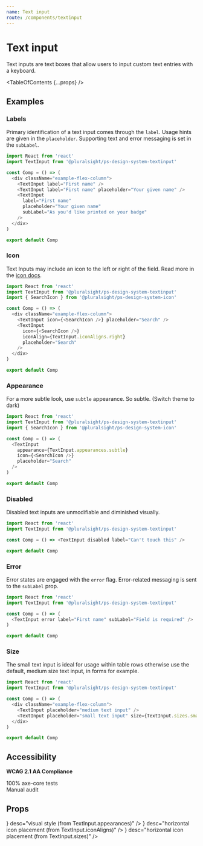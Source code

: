 ```yaml
---
name: Text input
route: /components/textinput
---
```



# Text input

<Intro>Text inputs are text boxes that allow users to input custom text entries with a keyboard.</Intro>

<Usage
  figmaUrl="https://www.figma.com/file/YsTklBecdddy9RZ3HXddIseD/PSDS-Web-Components?node-id=11313%3A95"
  install="npm install @pluralsight/ps-design-system-textinput"
  import="import TextInput from '@pluralsight/ps-design-system-textinput'"
  packageName="textinput"
  version={props.version}
/>

<TableOfContents {...props} />

## Examples

### Labels

Primary identification of a text input comes through the `label`. Usage hints are given in the `placeholder`. Supporting text and error messaging is set in the `subLabel`.

```typescript
import React from 'react'
import TextInput from '@pluralsight/ps-design-system-textinput'

const Comp = () => (
  <div className="example-flex-column">
    <TextInput label="First name" />
    <TextInput label="First name" placeholder="Your given name" />
    <TextInput
      label="First name"
      placeholder="Your given name"
      subLabel="As you'd like printed on your badge"
    />
  </div>
)

export default Comp
```

### Icon

Text Inputs may include an icon to the left or right of the field. Read more in the [icon docs](/components/icon).

```typescript
import React from 'react'
import TextInput from '@pluralsight/ps-design-system-textinput'
import { SearchIcon } from '@pluralsight/ps-design-system-icon'

const Comp = () => (
  <div className="example-flex-column">
    <TextInput icon={<SearchIcon />} placeholder="Search" />
    <TextInput
      icon={<SearchIcon />}
      iconAlign={TextInput.iconAligns.right}
      placeholder="Search"
    />
  </div>
)

export default Comp
```

### Appearance

For a more subtle look, use `subtle` appearance. So subtle. (Switch theme to dark)

```typescript
import React from 'react'
import TextInput from '@pluralsight/ps-design-system-textinput'
import { SearchIcon } from '@pluralsight/ps-design-system-icon'

const Comp = () => (
  <TextInput
    appearance={TextInput.appearances.subtle}
    icon={<SearchIcon />}
    placeholder="Search"
  />
)

export default Comp
```

### Disabled

Disabled text inputs are unmodifiable and diminished visually.

```typescript
import React from 'react'
import TextInput from '@pluralsight/ps-design-system-textinput'

const Comp = () => <TextInput disabled label="Can't touch this" />

export default Comp
```

### Error

Error states are engaged with the `error` flag. Error-related messaging is sent to the `subLabel` prop.

```typescript
import React from 'react'
import TextInput from '@pluralsight/ps-design-system-textinput'

const Comp = () => (
  <TextInput error label="First name" subLabel="Field is required" />
)

export default Comp
```

### Size

The small text input is ideal for usage within table rows otherwise use the default, medium size text input, in forms for example.

```typescript
import React from 'react'
import TextInput from '@pluralsight/ps-design-system-textinput'

const Comp = () => (
  <div className="example-flex-column">
    <TextInput placeholder="medium text input" />
    <TextInput placeholder="small text input" size={TextInput.sizes.small} />
  </div>
)

export default Comp
```

## Accessibility

**WCAG 2.1 AA Compliance**

<CheckCircleFillIcon color="green" size="xSmall" /> 100% axe-core tests
<br />
<WarningFilledIcon color="red" size="xSmall" /> Manual audit

## Props

<TypesTable>
  <TypesProp
    name="appearance"
    type={<TypesEnum enum={TextInput.appearances} />}
    desc="visual style (from TextInput.appearances)"
  />
  <TypesProp
    name="disabled"
    type="boolean"
    desc="standard input disable flag"
  />
  <TypesProp name="error" type="boolean" desc="error state flag" />
  <TypesProp name="icon" type="*Icon" desc="An Icon component" />
  <TypesProp
    name="iconAlign"
    type={<TypesEnum enum={TextInput.iconAligns} />}
    desc="horizontal icon placement (from TextInput.iconAligns)"
  />
  <TypesProp name="label" type="string" desc="identifying string for input" />
  <TypesProp name="placeholder" type="string" desc="in-field usage hint" />
  <TypesProp
    name="ref"
    type="Ref || { field: Ref,input: Ref, }"
    desc="refs to access underlying elements"
  />
  <TypesProp
    name="size"
    type={<TypesEnum enum={TextInput.sizes} />}
    desc="horizontal icon placement (from TextInput.sizes)"
  />
  <TypesProp
    name="subLabel"
    type="string"
    desc="supporting text or error messaging"
  />
</TypesTable>
